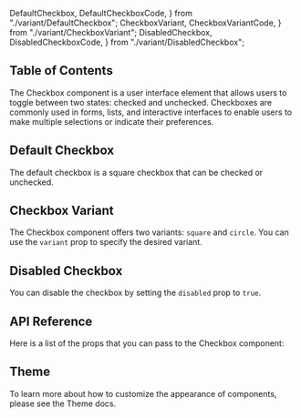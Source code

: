   DefaultCheckbox,
  DefaultCheckboxCode,
} from "./variant/DefaultCheckbox";
  CheckboxVariant,
  CheckboxVariantCode,
} from "./variant/CheckboxVariant";
  DisabledCheckbox,
  DisabledCheckboxCode,
} from "./variant/DisabledCheckbox";


## Table of Contents

The Checkbox component is a user interface element that allows users to toggle between two states: checked and unchecked. Checkboxes are commonly used in forms, lists, and interactive interfaces to enable users to make multiple selections or indicate their preferences.

## Default Checkbox

The default checkbox is a square checkbox that can be checked or unchecked.

<CodePreview github="CheckBox" code={DefaultCheckboxCode}>
  <DefaultCheckbox />
</CodePreview>

## Checkbox Variant

The Checkbox component offers two variants: `square` and `circle`. You can use the `variant` prop to specify the desired variant.

<CodePreview github="CheckBox" code={CheckboxVariantCode}>
  <CheckboxVariant />
</CodePreview>

## Disabled Checkbox

You can disable the checkbox by setting the `disabled` prop to `true`.

<CodePreview github="CheckBox" code={DisabledCheckboxCode}>
  <DisabledCheckbox />
</CodePreview>

## API Reference

Here is a list of the props that you can pass to the Checkbox component:

<ComponentApi data={CheckBoxApiData} />

## Theme

To learn more about how to customize the appearance of components, please see the Theme docs.

<CssThemePreview code={useTheme().theme.checkbox} />
